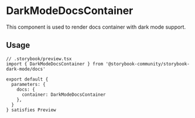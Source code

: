 
<Meta title="API/docs/DarkModeDocsContainer" />

# DarkModeDocsContainer

This component is used to render docs container with dark mode support.

## Usage

```tsx
// .storybook/preview.tsx
import { DarkModeDocsContainer } from '@storybook-community/storybook-dark-mode/docs'

export default {
  parameters: {
    docs: {
      container: DarkModeDocsContainer
    },
  }
} satisfies Preview
```
